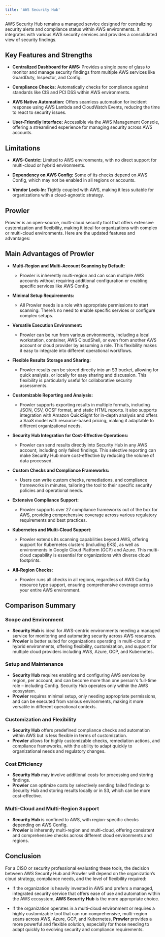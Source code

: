 ```yaml
---
title: 'AWS Security Hub'
---
```


AWS Security Hub remains a managed service designed for centralizing security alerts and compliance status within AWS environments. It integrates with various AWS security services and provides a consolidated view of security findings.

## Key Features and Strengths

- **Centralized Dashboard for AWS:** Provides a single pane of glass to monitor and manage security findings from multiple AWS services like GuardDuty, Inspector, and Config.

- **Compliance Checks:** Automatically checks for compliance against standards like CIS and PCI DSS within AWS environments.

- **AWS Native Automation:** Offers seamless automation for incident response using AWS Lambda and CloudWatch Events, reducing the time to react to security issues.

- **User-Friendly Interface:** Accessible via the AWS Management Console, offering a streamlined experience for managing security across AWS accounts.

## Limitations

- **AWS-Centric:** Limited to AWS environments, with no direct support for multi-cloud or hybrid environments.

- **Dependency on AWS Config:** Some of its checks depend on AWS Config, which may not be enabled in all regions or accounts.

- **Vendor Lock-In:** Tightly coupled with AWS, making it less suitable for organizations with a cloud-agnostic strategy.

## Prowler

Prowler is an open-source, multi-cloud security tool that offers extensive customization and flexibility, making it ideal for organizations with complex or multi-cloud environments. Here are the updated features and advantages:

## Main Advantages of Prowler

- **Multi-Region and Multi-Account Scanning by Default:**
  - Prowler is inherently multi-region and can scan multiple AWS accounts without requiring additional configuration or enabling specific services like AWS Config.

- **Minimal Setup Requirements:**
  - All Prowler needs is a role with appropriate permissions to start scanning. There’s no need to enable specific services or configure complex setups.

- **Versatile Execution Environment:**
  - Prowler can be run from various environments, including a local workstation, container, AWS CloudShell, or even from another AWS account or cloud provider by assuming a role. This flexibility makes it easy to integrate into different operational workflows.

- **Flexible Results Storage and Sharing:**
  - Prowler results can be stored directly into an S3 bucket, allowing for quick analysis, or locally for easy sharing and discussion. This flexibility is particularly useful for collaborative security assessments.

- **Customizable Reporting and Analysis:**
  - Prowler supports exporting results in multiple formats, including JSON, CSV, OCSF format, and static HTML reports. It also supports integration with Amazon QuickSight for in-depth analysis and offers a SaaS model with resource-based pricing, making it adaptable to different organizational needs.

- **Security Hub Integration for Cost-Effective Operations:**
  - Prowler can send results directly into Security Hub in any AWS account, including only failed findings. This selective reporting can make Security Hub more cost-effective by reducing the volume of data processed.

- **Custom Checks and Compliance Frameworks:**
  - Users can write custom checks, remediations, and compliance frameworks in minutes, tailoring the tool to their specific security policies and operational needs.

- **Extensive Compliance Support:**
  - Prowler supports over 27 compliance frameworks out of the box for AWS, providing comprehensive coverage across various regulatory requirements and best practices.

- **Kubernetes and Multi-Cloud Support:**
  - Prowler extends its scanning capabilities beyond AWS, offering support for Kubernetes clusters (including EKS), as well as environments in Google Cloud Platform (GCP) and Azure. This multi-cloud capability is essential for organizations with diverse cloud footprints.

- **All-Region Checks:**
  - Prowler runs all checks in all regions, regardless of AWS Config resource type support, ensuring comprehensive coverage across your entire AWS environment.

## Comparison Summary

### Scope and Environment

- **Security Hub** is ideal for AWS-centric environments needing a managed service for monitoring and automating security across AWS resources.
- **Prowler** is better suited for organizations operating in multi-cloud or hybrid environments, offering flexibility, customization, and support for multiple cloud providers including AWS, Azure, GCP, and Kubernetes.

### Setup and Maintenance

- **Security Hub** requires enabling and configuring AWS services by region, per account, and can become more than one person's full-time role – including Config. Security Hub operates only within the AWS ecosystem.
- **Prowler** requires minimal setup, only needing appropriate permissions, and can be executed from various environments, making it more versatile in different operational contexts.

### Customization and Flexibility

- **Security Hub** offers predefined compliance checks and automation within AWS but is less flexible in terms of customization.
- **Prowler** allows for highly customizable checks, remediation actions, and compliance frameworks, with the ability to adapt quickly to organizational needs and regulatory changes.

### Cost Efficiency

- **Security Hub** may involve additional costs for processing and storing findings.
- **Prowler** can optimize costs by selectively sending failed findings to Security Hub and storing results locally or in S3, which can be more cost-effective.

### Multi-Cloud and Multi-Region Support

- **Security Hub** is confined to AWS, with region-specific checks depending on AWS Config.
- **Prowler** is inherently multi-region and multi-cloud, offering consistent and comprehensive checks across different cloud environments and regions.

## Conclusion

For a CISO or security professional evaluating these tools, the decision between AWS Security Hub and Prowler will depend on the organization’s cloud strategy, compliance needs, and the level of flexibility required:

- If the organization is heavily invested in AWS and prefers a managed, integrated security service that offers ease of use and automation within the AWS ecosystem, **AWS Security Hub** is the more appropriate choice.

- If the organization operates in a multi-cloud environment or requires a highly customizable tool that can run comprehensive, multi-region scans across AWS, Azure, GCP, and Kubernetes, **Prowler** provides a more powerful and flexible solution, especially for those needing to adapt quickly to evolving security and compliance requirements.
